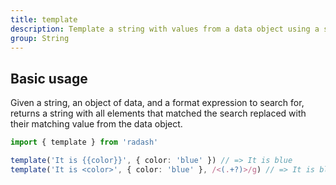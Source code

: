 ```yaml
---
title: template
description: Template a string with values from a data object using a search expression
group: String
---
```


## Basic usage

Given a string, an object of data, and a format expression to search for, returns a string with all elements that matched the search replaced with their matching value from the data object.

```ts
import { template } from 'radash'

template('It is {{color}}', { color: 'blue' }) // => It is blue
template('It is <color>', { color: 'blue' }, /<(.+?)>/g) // => It is blue
```
